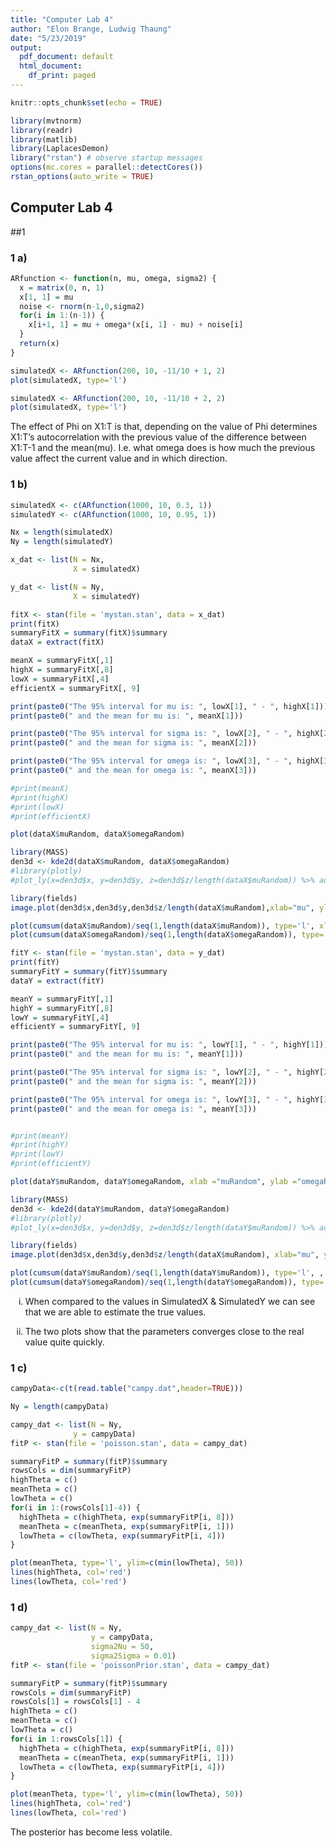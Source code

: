 ```yaml
---
title: "Computer Lab 4"
author: "Elon Brange, Ludwig Thaung"
date: "5/23/2019"
output:
  pdf_document: default
  html_document:
    df_print: paged
---
```


```r
knitr::opts_chunk$set(echo = TRUE)

library(mvtnorm)
library(readr)
library(matlib)
library(LaplacesDemon)
library("rstan") # observe startup messages
options(mc.cores = parallel::detectCores())
rstan_options(auto_write = TRUE)

```

## Computer Lab 4


##1

### 1 a)

```r
ARfunction <- function(n, mu, omega, sigma2) {
  x = matrix(0, n, 1)
  x[1, 1] = mu
  noise <- rnorm(n-1,0,sigma2)
  for(i in 1:(n-1)) {
    x[i+1, 1] = mu + omega*(x[i, 1] - mu) + noise[i]
  }
  return(x)
}

simulatedX <- ARfunction(200, 10, -11/10 + 1, 2)
plot(simulatedX, type='l')

simulatedX <- ARfunction(200, 10, -11/10 + 2, 2)
plot(simulatedX, type='l')

```

The effect of Phi on X1:T is that, depending on the value of Phi determines X1:T's autocorrelation with the previous value of the difference between X1:T-1 and the mean(mu). 
I.e. what omega does is how much the previous value affect the current value and in which direction.


### 1 b)
```r

simulatedX <- c(ARfunction(1000, 10, 0.3, 1))
simulatedY <- c(ARfunction(1000, 10, 0.95, 1))

Nx = length(simulatedX)
Ny = length(simulatedY)

x_dat <- list(N = Nx,
              X = simulatedX)

y_dat <- list(N = Ny,
              X = simulatedY)

fitX <- stan(file = 'mystan.stan', data = x_dat)
print(fitX)
summaryFitX = summary(fitX)$summary
dataX = extract(fitX)

meanX = summaryFitX[,1]
highX = summaryFitX[,8]
lowX = summaryFitX[,4]
efficientX = summaryFitX[, 9]

print(paste0("The 95% interval for mu is: ", lowX[1], " - ", highX[1]))
print(paste0(" and the mean for mu is: ", meanX[1]))

print(paste0("The 95% interval for sigma is: ", lowX[2], " - ", highX[2]))
print(paste0(" and the mean for sigma is: ", meanX[2]))

print(paste0("The 95% interval for omega is: ", lowX[3], " - ", highX[3]))
print(paste0(" and the mean for omega is: ", meanX[3]))

#print(meanX)
#print(highX)
#print(lowX)
#print(efficientX)

plot(dataX$muRandom, dataX$omegaRandom)

library(MASS)
den3d <- kde2d(dataX$muRandom, dataX$omegaRandom)
#library(plotly)
#plot_ly(x=den3d$x, y=den3d$y, z=den3d$z/length(dataX$muRandom)) %>% add_surface()

library(fields)
image.plot(den3d$x,den3d$y,den3d$z/length(dataX$muRandom),xlab="mu", ylab="phi")

plot(cumsum(dataX$muRandom)/seq(1,length(dataX$muRandom)), type='l', xlab ="index", ylab = "Cumulative sum", main = "Convergence mu")
plot(cumsum(dataX$omegaRandom)/seq(1,length(dataX$omegaRandom)), type='l', xlab = "index", ylab="Cumulative sum", main = "Convergence Phi")

fitY <- stan(file = 'mystan.stan', data = y_dat)
print(fitY)
summaryFitY = summary(fitY)$summary
dataY = extract(fitY)

meanY = summaryFitY[,1]
highY = summaryFitY[,8]
lowY = summaryFitY[,4]
efficientY = summaryFitY[, 9]

print(paste0("The 95% interval for mu is: ", lowY[1], " - ", highY[1]))
print(paste0(" and the mean for mu is: ", meanY[1]))

print(paste0("The 95% interval for sigma is: ", lowY[2], " - ", highY[2]))
print(paste0(" and the mean for sigma is: ", meanY[2]))

print(paste0("The 95% interval for omega is: ", lowY[3], " - ", highY[3]))
print(paste0(" and the mean for omega is: ", meanY[3]))


#print(meanY)
#print(highY)
#print(lowY)
#print(efficientY)

plot(dataY$muRandom, dataY$omegaRandom, xlab ="muRandom", ylab ="omegaRandom", main = "Simulated values")

library(MASS)
den3d <- kde2d(dataY$muRandom, dataY$omegaRandom)
#library(plotly)
#plot_ly(x=den3d$x, y=den3d$y, z=den3d$z/length(dataY$muRandom)) %>% add_surface()

library(fields)
image.plot(den3d$x,den3d$y,den3d$z/length(dataX$muRandom), xlab="mu", ylab="phi")

plot(cumsum(dataY$muRandom)/seq(1,length(dataY$muRandom)), type='l', , xlab ="index", ylab ="Cumulative sum", main = "Convergence mu")
plot(cumsum(dataY$omegaRandom)/seq(1,length(dataY$omegaRandom)), type='l', , xlab ="index", ylab ="Cumulative sum", main = "Convergence phi")
```

i) When compared to the values in SimulatedX & SimulatedY we can see that we are able to estimate the true values.

ii) The two plots show that the parameters converges close to the real value quite quickly.


### 1 c)
```r
campyData<-c(t(read.table("campy.dat",header=TRUE)))

Ny = length(campyData)

campy_dat <- list(N = Ny,
              y = campyData)
fitP <- stan(file = 'poisson.stan', data = campy_dat)

summaryFitP = summary(fitP)$summary
rowsCols = dim(summaryFitP)
highTheta = c()
meanTheta = c()
lowTheta = c()
for(i in 1:(rowsCols[1]-4)) {
  highTheta = c(highTheta, exp(summaryFitP[i, 8]))
  meanTheta = c(meanTheta, exp(summaryFitP[i, 1]))
  lowTheta = c(lowTheta, exp(summaryFitP[i, 4]))
}

plot(meanTheta, type='l', ylim=c(min(lowTheta), 50))
lines(highTheta, col='red')
lines(lowTheta, col='red')
```
### 1 d)
```r
campy_dat <- list(N = Ny,
                  y = campyData,
                  sigma2Nu = 50,
                  sigma2Sigma = 0.01)
fitP <- stan(file = 'poissonPrior.stan', data = campy_dat)

summaryFitP = summary(fitP)$summary
rowsCols = dim(summaryFitP)
rowsCols[1] = rowsCols[1] - 4
highTheta = c()
meanTheta = c()
lowTheta = c()
for(i in 1:rowsCols[1]) {
  highTheta = c(highTheta, exp(summaryFitP[i, 8]))
  meanTheta = c(meanTheta, exp(summaryFitP[i, 1]))
  lowTheta = c(lowTheta, exp(summaryFitP[i, 4]))
}

plot(meanTheta, type='l', ylim=c(min(lowTheta), 50))
lines(highTheta, col='red')
lines(lowTheta, col='red')
```

The posterior has become less volatile. 

